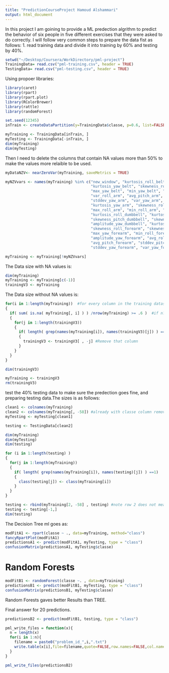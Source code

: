 ```yaml
---
title: "PredictionCourseProject Hamoud Alshammari"
output: html_document
---
```


In this project I am goining to provide a ML predection algrithm to predict the behavior of six people in five different exercises that they were asked to do correctly. I will follow very common steps to prepare the data fist as follows:
1. read training data and divide it into training by 60% and testing by 40%.

```r
setwd("~/Desktop/Coursera/WorkDirectory/pml-project")
TrainingData= read.csv("pml-training.csv", header = TRUE)
TestingData= read.csv("pml-testing.csv", header = TRUE)
```

Using propoer libraries:
```r
library(caret)
library(rpart)
library(rpart.plot)
library(RColorBrewer)
library(rattle)
library(randomForest)

set.seed(12345)
inTrain <- createDataPartition(y=TrainingData$classe, p=0.6, list=FALSE)

myTraining <- TrainingData[inTrain, ]
myTesting <- TrainingData[-inTrain, ]
dim(myTraining)
dim(myTesting)
```

Then I need to delete the columns that contain NA values more than 50% to make the values more relaible to be used.
```r
myDataNZV<- nearZeroVar(myTraining, saveMetrics = TRUE)

myNZVvars <- names(myTraining) %in% c("new_window", "kurtosis_roll_belt", "kurtosis_picth_belt",
                                      "kurtosis_yaw_belt", "skewness_roll_belt", "skewness_roll_belt.1", "skewness_yaw_belt",
                                      "max_yaw_belt", "min_yaw_belt", "amplitude_yaw_belt", "avg_roll_arm", "stddev_roll_arm",
                                      "var_roll_arm", "avg_pitch_arm", "stddev_pitch_arm", "var_pitch_arm", "avg_yaw_arm",
                                      "stddev_yaw_arm", "var_yaw_arm", "kurtosis_roll_arm", "kurtosis_picth_arm",
                                      "kurtosis_yaw_arm", "skewness_roll_arm", "skewness_pitch_arm", "skewness_yaw_arm",
                                      "max_roll_arm", "min_roll_arm", "min_pitch_arm", "amplitude_roll_arm", "amplitude_pitch_arm",
                                      "kurtosis_roll_dumbbell", "kurtosis_picth_dumbbell", "kurtosis_yaw_dumbbell", "skewness_roll_dumbbell",
                                      "skewness_pitch_dumbbell", "skewness_yaw_dumbbell", "max_yaw_dumbbell", "min_yaw_dumbbell",
                                      "amplitude_yaw_dumbbell", "kurtosis_roll_forearm", "kurtosis_picth_forearm", "kurtosis_yaw_forearm",
                                      "skewness_roll_forearm", "skewness_pitch_forearm", "skewness_yaw_forearm", "max_roll_forearm",
                                      "max_yaw_forearm", "min_roll_forearm", "min_yaw_forearm", "amplitude_roll_forearm",
                                      "amplitude_yaw_forearm", "avg_roll_forearm", "stddev_roll_forearm", "var_roll_forearm",
                                      "avg_pitch_forearm", "stddev_pitch_forearm", "var_pitch_forearm", "avg_yaw_forearm",
                                      "stddev_yaw_forearm", "var_yaw_forearm")

myTraining <- myTraining[!myNZVvars]
```

The Data size with NA values is:
```r
dim(myTraining)
myTraining <- myTraining[c(-1)]
trainingV3 <- myTraining
```

The Data size without NA values is:
```r
for(i in 1:length(myTraining))  #for every column in the training dataset
{ 
  if( sum( is.na( myTraining[, i] ) ) /nrow(myTraining) >= .6 )  #if n?? NAs > 60% of total observations
  { 
    for(j in 1:length(trainingV3)) 
    {
      if( length( grep(names(myTraining[i]), names(trainingV3)[j]) ) == 1)  #if the columns are the same:
      { 
        trainingV3 <- trainingV3[ , -j] #Remove that column
      }   
    } 
  }
}

dim(trainingV3)

myTraining <- trainingV3
rm(trainingV3)
```

test the 40% testing data to make sure the predection goes fine, and preparing testing data.The sizes is as follows:
```r
clean1 <- colnames(myTraining)
clean2 <- colnames(myTraining[, -58]) #already with classe column removed
myTesting <- myTesting[clean1]

testing <- TestingData[clean2]

dim(myTraining)
dim(myTesting)
dim(testing)

for (i in 1:length(testing) ) 
{
  for(j in 1:length(myTraining)) 
  {
    if( length( grep(names(myTraining[i]), names(testing)[j]) ) ==1)  
    {
      class(testing[j]) <- class(myTraining[i])
    }      
  }      
}

testing <- rbind(myTraining[2, -58] , testing) #note row 2 does not mean anything, this will be removed right.. now:
testing <- testing[-1,]
dim(testing)
```


The Decision Tree ml goes as:
```r
modFitA1 <- rpart(classe ~ ., data=myTraining, method="class")
fancyRpartPlot(modFitA1)
predictionsA1 <- predict(modFitA1, myTesting, type = "class")
confusionMatrix(predictionsA1, myTesting$classe)
```

# Random Forests
```r
modFitB1 <- randomForest(classe ~. , data=myTraining)
predictionsB1 <- predict(modFitB1, myTesting, type = "class")
confusionMatrix(predictionsB1, myTesting$classe)
```

Random Forests gaves better Results than TREE.

Final answer for 20 predictions.
```r
predictionsB2 <- predict(modFitB1, testing, type = "class")

pml_write_files = function(x){
  n = length(x)
  for(i in 1:n){
    filename = paste0("problem_id_",i,".txt")
    write.table(x[i],file=filename,quote=FALSE,row.names=FALSE,col.names=FALSE)
  }
}

pml_write_files(predictionsB2)
```


